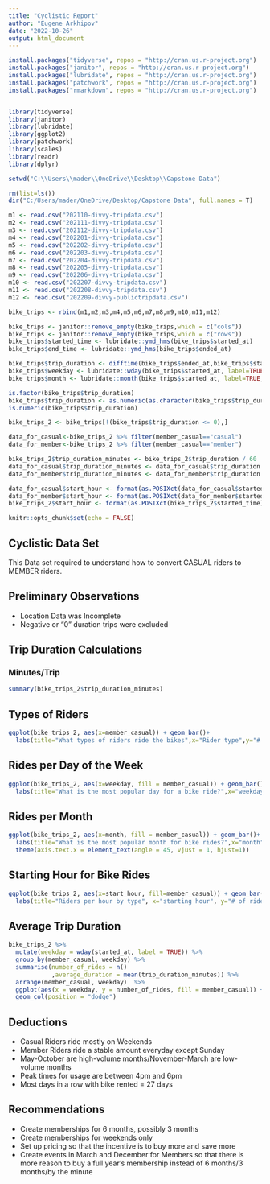---
title: "Cyclistic Report"
author: "Eugene Arkhipov"
date: "2022-10-26"
output: html_document
---
```{r Setting up Environment, include=FALSE}
install.packages("tidyverse", repos = "http://cran.us.r-project.org")
install.packages("janitor", repos = "http://cran.us.r-project.org")
install.packages("lubridate", repos = "http://cran.us.r-project.org")
install.packages("patchwork", repos = "http://cran.us.r-project.org")
install.packages("rmarkdown", repos = "http://cran.us.r-project.org")


library(tidyverse)
library(janitor)
library(lubridate)
library(ggplot2)
library(patchwork)
library(scales)
library(readr)
library(dplyr)

setwd("C:\\Users\\mader\\OneDrive\\Desktop\\Capstone Data")

rm(list=ls())
dir("C:/Users/mader/OneDrive/Desktop/Capstone Data", full.names = T)
```

```{r Upload Data, include=FALSE}
m1 <- read.csv("202110-divvy-tripdata.csv")
m2 <- read.csv("202111-divvy-tripdata.csv")
m3 <- read.csv("202112-divvy-tripdata.csv")
m4 <- read.csv("202201-divvy-tripdata.csv")
m5 <- read.csv("202202-divvy-tripdata.csv")
m6 <- read.csv("202203-divvy-tripdata.csv")
m7 <- read.csv("202204-divvy-tripdata.csv")
m8 <- read.csv("202205-divvy-tripdata.csv")
m9 <- read.csv("202206-divvy-tripdata.csv")
m10 <- read.csv("202207-divvy-tripdata.csv")
m11 <- read.csv("202208-divvy-tripdata.csv")
m12 <- read.csv("202209-divvy-publictripdata.csv")
```


```{r Combine Months into one data frame, include=FALSE}
bike_trips <- rbind(m1,m2,m3,m4,m5,m6,m7,m8,m9,m10,m11,m12)
```

```{r Clean Data, include=FALSE}
bike_trips <- janitor::remove_empty(bike_trips,which = c("cols"))
bike_trips <- janitor::remove_empty(bike_trips,which = c("rows"))
bike_trips$started_time <- lubridate::ymd_hms(bike_trips$started_at)
bike_trips$end_time <- lubridate::ymd_hms(bike_trips$ended_at)
```

```{r Create Columns with Data, include=FALSE}
bike_trips$trip_duration <- difftime(bike_trips$ended_at,bike_trips$started_at)
bike_trips$weekday <- lubridate::wday(bike_trips$started_at, label=TRUE, abbr=FALSE)
bike_trips$month <- lubridate::month(bike_trips$started_at, label=TRUE, abbr=FALSE)
```

```{r convert trip_duration to numeric and check, include=FALSE}
is.factor(bike_trips$trip_duration)
bike_trips$trip_duration <- as.numeric(as.character(bike_trips$trip_duration))
is.numeric(bike_trips$trip_duration)
```

```{r Remove Negative or 0 Ride Time, add new data frame v2, include=FALSE}
bike_trips_2 <- bike_trips[!(bike_trips$trip_duration <= 0),]
```

```{r Split Data into Casual/Member, include=FALSE}
data_for_casual<-bike_trips_2 %>% filter(member_casual=="casual")
data_for_member<-bike_trips_2 %>% filter(member_casual=="member")
```
 
```{r Convert Seconds to Minutes in all 3 Data Frames, include=FALSE}
bike_trips_2$trip_duration_minutes <- bike_trips_2$trip_duration / 60
data_for_casual$trip_duration_minutes <- data_for_casual$trip_duration /60
data_for_member$trip_duration_minutes <- data_for_member$trip_duration /60
```

```{r Find Starting Hour for each Data Frame, include=FALSE}
data_for_casual$start_hour <- format(as.POSIXct(data_for_casual$started_time), format = "%H")
data_for_member$start_hour <- format(as.POSIXct(data_for_member$started_time), format = "%H")
bike_trips_2$start_hour <- format(as.POSIXct(bike_trips_2$started_time), format = "%H")
```

```{r setup, include=FALSE}
knitr::opts_chunk$set(echo = FALSE)
```

## Cyclistic Data Set

This Data set required to understand how to convert CASUAL riders to MEMBER riders.

## Preliminary Observations

- Location Data was Incomplete
- Negative or "0" duration trips were excluded

## Trip Duration Calculations
### Minutes/Trip

```{r Average Bike Trips, echo=FALSE, message=FALSE, warning=FALSE}
summary(bike_trips_2$trip_duration_minutes)
```

## Types of Riders

```{r Types of Riders, echo=FALSE}
ggplot(bike_trips_2, aes(x=member_casual)) + geom_bar()+
  labs(title="What types of riders ride the bikes",x="Rider type",y="# of riders")
```


## Rides per Day of the Week

```{r Rides per day of the week, echo=FALSE}
ggplot(bike_trips_2, aes(x=weekday, fill = member_casual)) + geom_bar()+
  labs(title="What is the most popular day for a bike ride?",x="weekday",y="# of riders")
```

## Rides per Month
```{r Rides per Month, echo=FALSE}
ggplot(bike_trips_2, aes(x=month, fill = member_casual)) + geom_bar()+
  labs(title="What is the most popular month for bike rides?",x="month",y="# of riders")+
  theme(axis.text.x = element_text(angle = 45, vjust = 1, hjust=1))
```

## Starting Hour for Bike Rides
```{r Starting Hour, echo=FALSE}
ggplot(bike_trips_2, aes(x=start_hour, fill=member_casual)) + geom_bar(stat="count")+
  labs(title="Riders per hour by type", x="starting hour", y="# of riders")
```

## Average Trip Duration
```{r Average Trip Duration, echo=FALSE, message=FALSE, warning=FALSE}
bike_trips_2 %>% 
  mutate(weekday = wday(started_at, label = TRUE)) %>% 
  group_by(member_casual, weekday) %>% 
  summarise(number_of_rides = n()
            ,average_duration = mean(trip_duration_minutes)) %>% 
  arrange(member_casual, weekday)  %>% 
  ggplot(aes(x = weekday, y = number_of_rides, fill = member_casual)) +
  geom_col(position = "dodge")
```

## Deductions

- Casual Riders ride mostly on Weekends
- Member Riders ride a stable amount everyday except Sunday
- May-October are high-volume months/November-March are low-volume months
- Peak times for usage are between 4pm and 6pm
- Most days in a row with bike rented = 27 days


## Recommendations
- Create memberships for 6 months, possibly 3 months
- Create memberships for weekends only
- Set up pricing so that the incentive is to buy more and save more
- Create events in March and December for Members so that there is more reason
to buy a full year's membership instead of 6 months/3 months/by the minute